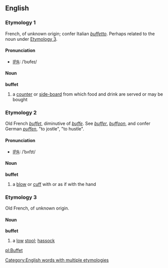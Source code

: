==English==
===Etymology 1===
French, of unknown origin; confer Italian ''[[buffetto]]''. Perhaps related to the noun under [[buffet#Etymology 3|Etymology 3]].
====Pronunciation====
*[[IPA]]: /ˈbʊfeɪ/
====Noun====
'''buffet'''
# a [[counter]] or [[side-board]] from which food and drink are served or may be bought
===Etymology 2===
Old French ''[[buffet]]'', diminutive of ''[[buffe]]''. See ''[[buffer]]'', ''[[buffoon]]'', and confer German ''[[puffen]]'', "to jostle", "to hustle".
====Pronunciation====
*[[IPA]]: /ˈbʌfɪt/
====Noun====
'''buffet'''
#a [[blow]] or [[cuff]] with or as if with the hand

===Etymology 3===
Old French, of unknown origin.
====Noun====
'''buffet'''
#a [[low]] [[stool]]; [[hassock]]

<!--where does this synonym belong?
=====Synonyms=====
*[[smorgasbord]]
-->

[[Category:English words with multiple etymologies]]

[[pl:Buffet]]